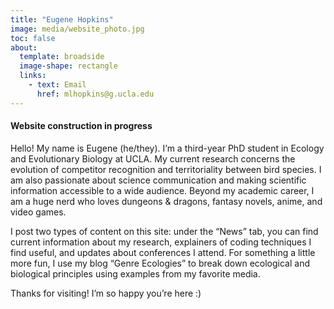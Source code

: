```yaml
---
title: "Eugene Hopkins"
image: media/website_photo.jpg
toc: false
about:
  template: broadside
  image-shape: rectangle
  links:
    - text: Email
      href: mlhopkins@g.ucla.edu
---
```


#### Website construction in progress

Hello! My name is Eugene (he/they). I'm a third-year PhD student in Ecology and Evolutionary Biology at UCLA. My current research concerns the evolution of competitor recognition and territoriality between bird species. I am also passionate about science communication and making scientific information accessible to a wide audience. Beyond my academic career, I am a huge nerd who loves dungeons & dragons, fantasy novels, anime, and video games.

I post two types of content on this site: under the "News" tab, you can find current information about my research, explainers of coding techniques I find useful, and updates about conferences I attend. For something a little more fun, I use my blog "Genre Ecologies" to break down ecological and biological principles using examples from my favorite media.

Thanks for visiting! I'm so happy you're here :)
